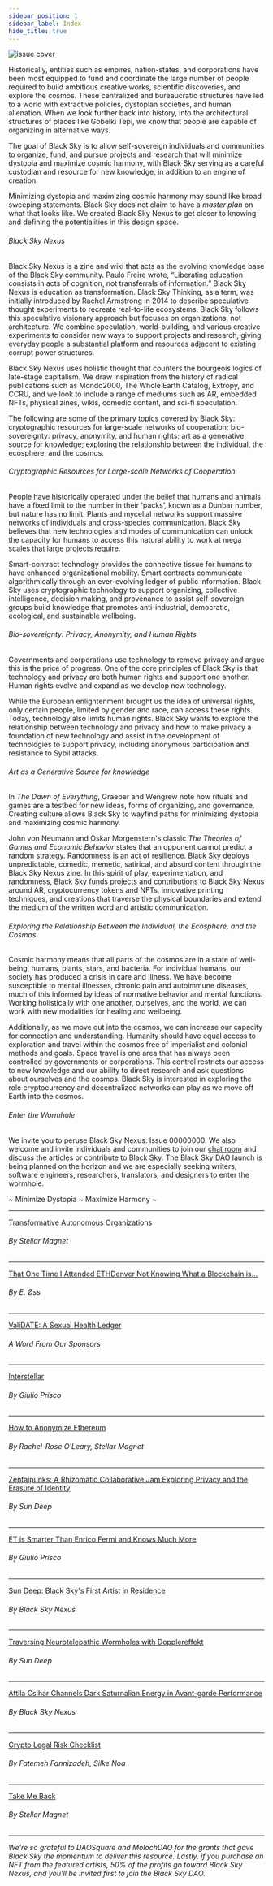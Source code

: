 ```yaml
---
sidebar_position: 1
sidebar_label: Index
hide_title: true
---
```


![issue cover](../../img/cover.gif)

Historically, entities such as empires, nation-states, and corporations have been most equipped to fund and coordinate the large number of people required to build ambitious creative works, scientific discoveries, and explore the cosmos. These centralized and bureaucratic structures have led to a world with extractive policies, dystopian societies, and human alienation. When we look further back into history, into the architectural structures of places like Gobelki Tepi, we know that people are capable of organizing in alternative ways.

The goal of Black Sky is to allow self-sovereign individuals and communities to organize, fund, and pursue projects and research that will minimize dystopia and maximize cosmic harmony, with Black Sky serving as a careful custodian and resource for new knowledge, in addition to an engine of creation.

Minimizing dystopia and maximizing cosmic harmony may sound like broad sweeping statements. Black Sky does not claim to have a _master plan_ on what that looks like. We created Black Sky Nexus to get closer to knowing and defining the potentialities in this design space.

###### Black Sky Nexus
Black Sky Nexus is a zine and wiki that acts as the evolving knowledge base of the Black Sky community. Paulo Freire wrote, “Liberating education consists in acts of cognition, not transferrals of information.” Black Sky Nexus is education as transformation. Black Sky Thinking, as a term, was initially introduced by Rachel Armstrong in 2014 to describe speculative thought experiments to recreate real-to-life ecosystems. Black Sky follows this speculative visionary approach but focuses on organizations, not architecture. We combine speculation, world-building, and various creative experiments to consider new ways to support projects and research, giving everyday people a substantial platform and resources adjacent to existing corrupt power structures.

Black Sky Nexus uses holistic thought that counters the bourgeois logics of late-stage capitalism. We draw inspiration from the history of radical publications such as Mondo2000, The Whole Earth Catalog, Extropy, and CCRU, and we look to include a range of mediums such as AR, embedded NFTs, physical zines, wikis, comedic content, and sci-fi speculation.


The following are some of the primary topics covered by Black Sky: cryptographic resources for large-scale networks of cooperation; bio-sovereignty: privacy, anonymity, and human rights; art as a generative source for knowledge; exploring the relationship between the individual, the ecosphere, and the cosmos.

###### Cryptographic Resources for Large-scale Networks of Cooperation
People have historically operated under the belief that humans and animals have a fixed limit to the number in their 'packs’, known as a Dunbar number, but nature has no limit.  Plants and mycelial networks support massive networks of individuals and cross-species communication. Black Sky believes that new technologies and modes of communication can unlock the capacity for humans to access this natural ability to work at mega scales that large projects require. 

Smart-contract technology provides the connective tissue for humans to have enhanced organizational mobility. Smart contracts communicate algorithmically through an ever-evolving ledger of public information. Black Sky uses cryptographic technology to support organizing, collective intelligence, decision making, and provenance to assist self-sovereign groups build knowledge that promotes anti-industrial, democratic, ecological, and sustainable wellbeing.

###### Bio-sovereignty: Privacy, Anonymity, and Human Rights
Governments and corporations use technology to remove privacy and argue this is the price of progress. One of the core principles of Black Sky is that technology and privacy are both human rights and support one another. Human rights evolve and expand as we develop new technology. 	

While the European enlightenment brought us the idea of universal rights, only certain people, limited by gender and race, can access these rights. Today, technology also limits human rights. Black Sky wants to explore the relationship between technology and privacy and how to make privacy a foundation of new technology and assist in the development of technologies to support privacy, including anonymous participation and resistance to Sybil attacks.

###### Art as a Generative Source for knowledge
In _The Dawn of Everything_, Graeber and Wengrew note how rituals and games are a testbed for new ideas, forms of organizing, and governance. Creating culture allows Black Sky to wayfind paths for minimizing dystopia and maximizing cosmic harmony. 

John von Neumann and Oskar Morgenstern's classic _The Theories of Games and Economic Behavior_ states that an opponent cannot predict a random strategy. Randomness is an act of resilience. Black Sky deploys unpredictable, comedic, memetic, satirical, and absurd content through the Black Sky Nexus zine. In this spirit of play, experimentation, and randomness, Black Sky funds projects and contributions to Black Sky Nexus around AR, cryptocurrency tokens and NFTs, innovative printing techniques, and creations that traverse the physical boundaries and extend the medium of the written word and artistic communication.

###### Exploring the Relationship Between the Individual, the Ecosphere, and the Cosmos 
Cosmic harmony means that all parts of the cosmos are in a state of well-being, humans, plants, stars, and bacteria. For individual humans, our society has produced a crisis in care and illness. We have become susceptible to mental illnesses, chronic pain and autoimmune diseases, much of this informed by ideas of normative behavior and mental functions. Working holistically with one another, ourselves, and the world, we can work with new modalities for healing and wellbeing. 

Additionally, as we move out into the cosmos, we can increase our capacity for connection and understanding. Humanity should have equal access to exploration and travel within the cosmos free of imperialist and colonial methods and goals. Space travel is one area that has always been controlled by governments or corporations. This control restricts our access to new knowledge and our ability to direct research and ask questions about ourselves and the cosmos. Black Sky is interested in exploring the role cryptocurrency and decentralized networks can play as we move off Earth into the cosmos.

###### Enter the Wormhole
We invite you to peruse Black Sky Nexus: Issue 00000000. We also welcome and invite individuals and communities to join our [chat room](https://discord.gg/TrFzBxzCHH) and discuss the articles or contribute to Black Sky. The Black Sky DAO launch is being planned on the horizon and we are especially seeking writers, software engineers, researchers, translators, and designers to enter the wormhole.

<span class="min-dystopia">~ Minimize Dystopia ~ Maximize Harmony ~</span>

--- 
<span class="zine-index"><a href="../../zine/00000000/transformative-autonomous-organizations">Transformative Autonomous Organizations</a></span>

###### By Stellar Magnet
---
<span class="zine-index"><a href="../../zine/00000000/that-one-time-i-attended-ethdenver">That One Time I Attended ETHDenver Not Knowing What a Blockchain is...</a></span>

###### By E. Øss 
--- 
<span class="zine-index"><a href="../../zine/00000000/validate">ValiDATE: A Sexual Health Ledger</a></span>

###### A Word From Our Sponsors
---
<span class="zine-index"><a href="../../zine/00000000/interstellar">Interstellar</a></span>

###### By Giulio Prisco
--- 
<span class="zine-index"><a href="../../zine/00000000/how-to-anonymize-eth">How to Anonymize Ethereum</a></span>

###### By Rachel-Rose O'Leary, Stellar Magnet
--- 
<span class="zine-index"><a href="../../zine/00000000/zentaipunks">Zentaipunks: A Rhizomatic Collaborative Jam Exploring Privacy and the Erasure of Identity</a></span>

###### By Sun Deep
---
<span class="zine-index"><a href="../../zine/00000000/et-is-smarter-than-enrico-fermi">ET is Smarter Than Enrico Fermi and Knows Much More</a></span>

###### By Giulio Prisco
--- 
<span class="zine-index"><a href="../../zine/00000000/sun-deep">Sun Deep: Black Sky's First Artist in Residence</a></span>

###### By Black Sky Nexus
---
<span class="zine-index"><a href="../../zine/00000000/dopplereffekt">Traversing Neurotelepathic Wormholes with Dopplereffekt</a></span>

###### By Sun Deep
---
<span class="zine-index"><a href="../../zine/00000000/attila-csihar">Attila Csihar Channels Dark Saturnalian Energy in Avant-garde Performance</a></span>

###### By Black Sky Nexus
---
<span class="zine-index"><a href="../../zine/00000000/crypto-legal-risk-checklist">Crypto Legal Risk Checklist</a></span>

###### By Fatemeh Fannizadeh, Silke Noa
---
<span class="zine-index"><a href="../../zine/00000000/take-me-back">Take Me Back</a></span>

###### By Stellar Magnet
---

_We’re so grateful to DAOSquare and MolochDAO for the grants that gave Black Sky the momentum to deliver this resource. Lastly, if you purchase an NFT from the featured artists, 50% of the profits go toward Black Sky Nexus, and you'll be invited first to join the Black Sky DAO._

